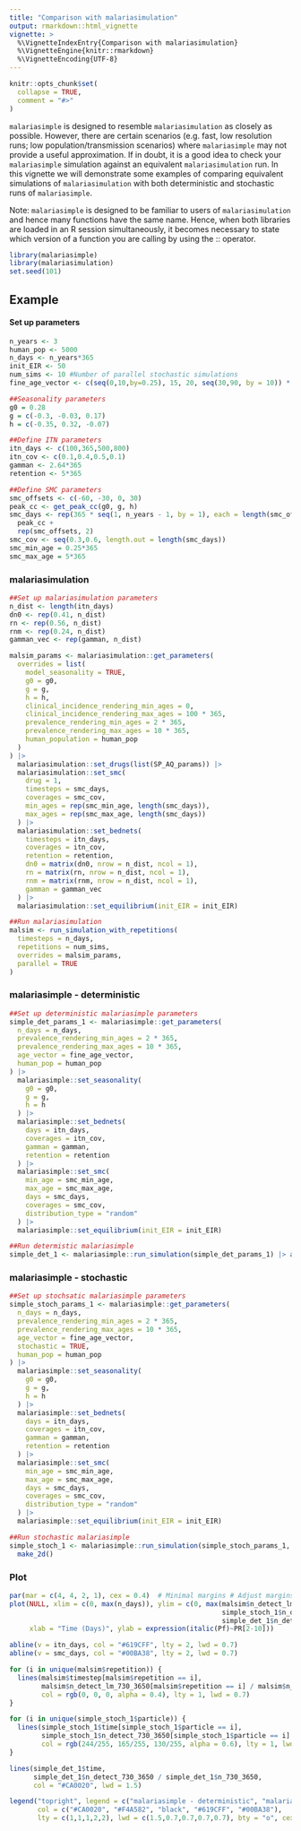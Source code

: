 ```yaml
---
title: "Comparison with malariasimulation"
output: rmarkdown::html_vignette
vignette: >
  %\VignetteIndexEntry{Comparison with malariasimulation}
  %\VignetteEngine{knitr::rmarkdown}
  %\VignetteEncoding{UTF-8}
---
```


```r
knitr::opts_chunk$set(
  collapse = TRUE,
  comment = "#>"
)
```

`malariasimple` is designed to resemble `malariasimulation` as closely as possible. However, there are certain scenarios (e.g. fast, low resolution runs; low population/transmission scenarios) where `malariasimple` may not provide a useful approximation. If in doubt, it is a good idea to check your `malariasimple` simulation against an equivalent `malariasimulation` run. In this vignette we will demonstrate some examples of comparing equivalent simulations of `malariasimulation` with both deterministic and stochastic runs of `malariasimple`.

Note: `malariasimple` is designed to be familiar to users of `malariasimulation` and hence many functions have the same name. Hence, when both libraries are loaded in an R session simultaneously, it becomes necessary to state which version of a function you are calling by using the :: operator. 

```r
library(malariasimple)
library(malariasimulation)
set.seed(101)
```

## Example

#### Set up parameters
```r
n_years <- 3
human_pop <- 5000
n_days <- n_years*365
init_EIR <- 50
num_sims <- 10 #Number of parallel stochastic simulations
fine_age_vector <- c(seq(0,10,by=0.25), 15, 20, seq(30,90, by = 10)) * 365

##Seasonality parameters
g0 = 0.28
g = c(-0.3, -0.03, 0.17)
h = c(-0.35, 0.32, -0.07)

##Define ITN parameters
itn_days <- c(100,365,500,800)
itn_cov <- c(0.1,0.4,0.5,0.1)
gamman <- 2.64*365
retention <- 5*365

##Define SMC parameters
smc_offsets <- c(-60, -30, 0, 30)
peak_cc <- get_peak_cc(g0, g, h)
smc_days <- rep(365 * seq(1, n_years - 1, by = 1), each = length(smc_offsets)) +
  peak_cc +
  rep(smc_offsets, 2)
smc_cov <- seq(0.3,0.6, length.out = length(smc_days))
smc_min_age = 0.25*365
smc_max_age = 5*365
```

### malariasimulation
```r
##Set up malariasimulation parameters
n_dist <- length(itn_days)
dn0 <- rep(0.41, n_dist)
rn <- rep(0.56, n_dist)
rnm <- rep(0.24, n_dist)
gamman_vec <- rep(gamman, n_dist)

malsim_params <- malariasimulation::get_parameters(
  overrides = list(
    model_seasonality = TRUE,
    g0 = g0,
    g = g,
    h = h,
    clinical_incidence_rendering_min_ages = 0,
    clinical_incidence_rendering_max_ages = 100 * 365,
    prevalence_rendering_min_ages = 2 * 365,
    prevalence_rendering_max_ages = 10 * 365,
    human_population = human_pop
  )
) |>
  malariasimulation::set_drugs(list(SP_AQ_params)) |>
  malariasimulation::set_smc(
    drug = 1,
    timesteps = smc_days,
    coverages = smc_cov,
    min_ages = rep(smc_min_age, length(smc_days)),
    max_ages = rep(smc_max_age, length(smc_days))
  ) |>
  malariasimulation::set_bednets(
    timesteps = itn_days,
    coverages = itn_cov,
    retention = retention,
    dn0 = matrix(dn0, nrow = n_dist, ncol = 1),
    rn = matrix(rn, nrow = n_dist, ncol = 1),
    rnm = matrix(rnm, nrow = n_dist, ncol = 1),
    gamman = gamman_vec
  ) |>
  malariasimulation::set_equilibrium(init_EIR = init_EIR)

##Run malariasimulation
malsim <- run_simulation_with_repetitions(
  timesteps = n_days,
  repetitions = num_sims,
  overrides = malsim_params,
  parallel = TRUE
)
```

### malariasimple - deterministic
```r
##Set up deterministic malariasimple parameters
simple_det_params_1 <- malariasimple::get_parameters(
  n_days = n_days,
  prevalence_rendering_min_ages = 2 * 365,
  prevalence_rendering_max_ages = 10 * 365,
  age_vector = fine_age_vector,
  human_pop = human_pop
) |>
  malariasimple::set_seasonality(
    g0 = g0,
    g = g,
    h = h
  ) |>
  malariasimple::set_bednets(
    days = itn_days,
    coverages = itn_cov,
    gamman = gamman,
    retention = retention
  ) |>
  malariasimple::set_smc(
    min_age = smc_min_age,
    max_age = smc_max_age,
    days = smc_days,
    coverages = smc_cov,
    distribution_type = "random"
  ) |>
  malariasimple::set_equilibrium(init_EIR = init_EIR)

##Run determistic malariasimple
simple_det_1 <- malariasimple::run_simulation(simple_det_params_1) |> as.data.frame()
```

### malariasimple - stochastic
```r
##Set up stochsatic malariasimple parameters
simple_stoch_params_1 <- malariasimple::get_parameters(
  n_days = n_days,
  prevalence_rendering_min_ages = 2 * 365,
  prevalence_rendering_max_ages = 10 * 365,
  age_vector = fine_age_vector,
  stochastic = TRUE,
  human_pop = human_pop
) |>
  malariasimple::set_seasonality(
    g0 = g0,
    g = g,
    h = h
  ) |>
  malariasimple::set_bednets(
    days = itn_days,
    coverages = itn_cov,
    gamman = gamman,
    retention = retention
  ) |>
  malariasimple::set_smc(
    min_age = smc_min_age,
    max_age = smc_max_age,
    days = smc_days,
    coverages = smc_cov,
    distribution_type = "random"
  ) |>
  malariasimple::set_equilibrium(init_EIR = init_EIR)

##Run stochastic malariasimple
simple_stoch_1 <- malariasimple::run_simulation(simple_stoch_params_1, n_particles = num_sims) |>
  make_2d()
```

### Plot
```r
par(mar = c(4, 4, 2, 1), cex = 0.4)  # Minimal margins # Adjust margins (bottom, left, top, right)
plot(NULL, xlim = c(0, max(n_days)), ylim = c(0, max(malsim$n_detect_lm_730_3650 / malsim$n_age_730_3650, 
                                                     simple_stoch_1$n_detect_730_3650 / simple_stoch_1$n_730_3650, 
                                                     simple_det_1$n_detect_730_3650 / simple_det_1$n_730_3650)),
     xlab = "Time (Days)", ylab = expression(italic(Pf)~PR[2-10]))

abline(v = itn_days, col = "#619CFF", lty = 2, lwd = 0.7) 
abline(v = smc_days, col = "#00BA38", lty = 2, lwd = 0.7) 

for (i in unique(malsim$repetition)) {
  lines(malsim$timestep[malsim$repetition == i], 
        malsim$n_detect_lm_730_3650[malsim$repetition == i] / malsim$n_age_730_3650[malsim$repetition == i], 
        col = rgb(0, 0, 0, alpha = 0.4), lty = 1, lwd = 0.7)
}

for (i in unique(simple_stoch_1$particle)) {
  lines(simple_stoch_1$time[simple_stoch_1$particle == i], 
        simple_stoch_1$n_detect_730_3650[simple_stoch_1$particle == i] / simple_stoch_1$n_730_3650[simple_stoch_1$particle == i], 
        col = rgb(244/255, 165/255, 130/255, alpha = 0.6), lty = 1, lwd = 0.7)
}

lines(simple_det_1$time, 
      simple_det_1$n_detect_730_3650 / simple_det_1$n_730_3650, 
      col = "#CA0020", lwd = 1.5)

legend("topright", legend = c("malariasimple - deterministic", "malariasimple - stochastic", "malariasimulation", "ITN distribution", "SMC distribution"),
       col = c("#CA0020", "#F4A582", "black", "#619CFF", "#00BA38"),
       lty = c(1,1,1,2,2), lwd = c(1.5,0.7,0.7,0.7,0.7), bty = "o", cex = 0.8)
```


